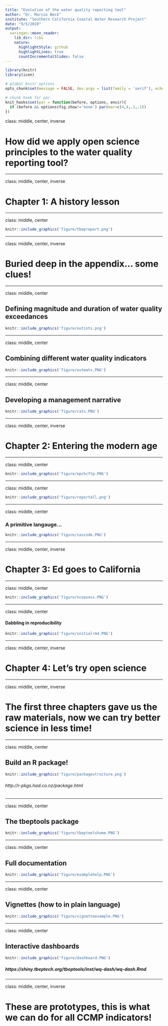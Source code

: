 ```yaml
---
title: "Evolution of the water quality reporting tool"
author: "Dr. Marcus Beck"
institute: "Southern California Coastal Water Research Project"
date: "9/5/2019"
output:
  xaringan::moon_reader:
    lib_dir: libs
    nature:
      highlightStyle: github
      highlightLines: true
      countIncrementalSlides: false
---
```


```r
library(knitr)
library(icon)

# global knitr options
opts_chunk$set(message = FALSE, dev.args = list(family = 'serif'), echo = F, warning = F)

# chunk hook for par
knit_hooks$set(par = function(before, options, envir){
  if (before && options$fig.show!='none') par(mar=c(4,4,.1,.1))
})
```

class: middle, center, inverse

# How did we apply open science principles to the water quality reporting tool?

---

class: middle, center, inverse

# Chapter 1: A history lesson

---

class: middle, center

```r
knitr::include_graphics('figure/tbepreport.png')
```

---

class: middle, center, inverse

# Buried deep in the appendix... some clues!

---

class: middle, center

## Defining magnitude and duration of water quality exceedances

```r
knitr::include_graphics('figure/outints.png')
```

---

class: middle, center

## Combining different water quality indicators

```r
knitr::include_graphics('figure/outmats.PNG')
```

---

class: middle, center

## Developing a management narrative

```r
knitr::include_graphics('figure/cats.PNG')
```

---

class: middle, center, inverse

# Chapter 2: Entering the modern age 

---

class: middle, center

```r
knitr::include_graphics('figure/epchcftp.PNG')
```

---

class: middle, center

```r
knitr::include_graphics('figure/reportall.png')
```

---

class: middle, center

### A primitive langauge...

```r
knitr::include_graphics('figure/sascode.PNG')
```

---

class: middle, center, inverse

# Chapter 3: Ed goes to California

---

class: middle, center

```r
knitr::include_graphics('figure/nceasoss.PNG')
```

---

class: middle, center

#### Dabbling in reproducibility

```r
knitr::include_graphics('figure/initialrmd.PNG')
```

---

class: middle, center, inverse

# Chapter 4: Let's try open science

---

class: middle, center, inverse

# The first three chapters gave us the raw materials, now we can try better science in less time!

---

class: middle, center

## Build an R package!

```r
knitr::include_graphics('figure/packagestructure.png')
```

###### http://r-pkgs.had.co.nz/package.html

---

class: middle, center

## The tbeptools package

```r
knitr::include_graphics('figure/tbeptoolshome.PNG')
```

---

class: middle, center

## Full documentation

```r
knitr::include_graphics('figure/examplehelp.PNG')
```

---

class: middle, center

## Vignettes (how to in plain language)

```r
knitr::include_graphics('figure/vignetteexample.PNG')
```

---

class: middle, center

## Interactive dashboards

```r
knitr::include_graphics('figure/dashboard.PNG')
```

##### https://shiny.tbeptech.org/tbeptools/inst/wq-dash/wq-dash.Rmd

---

class: middle, center, inverse

# These are prototypes, this is what we can do for all CCMP indicators!



